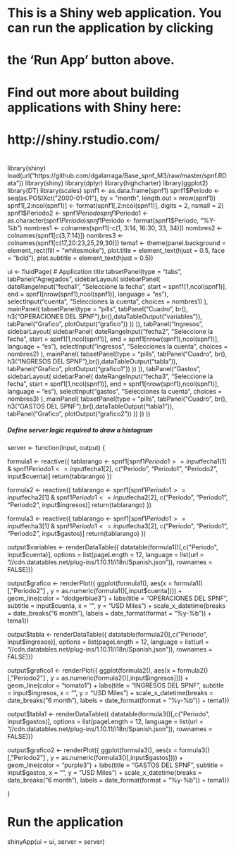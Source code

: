 #
# This is a Shiny web application. You can run the application by clicking
# the 'Run App' button above.
#
# Find out more about building applications with Shiny here:
#
#    http://shiny.rstudio.com/
#

library(shiny)
load(url("https://github.com/dgalarraga/Base_spnf_M3/raw/master/spnf.RData"))
library(shiny)
library(dplyr)
library(highcharter)
library(ggplot2)
library(DT)
library(scales)
spnf1 <- as.data.frame(spnf1)
spnf1$Periodo <- seq(as.POSIXct("2000-01-01"), by = "month", length.out = nrow(spnf1))
spnf1[,2:ncol(spnf1)] <- format(spnf1[,2:ncol(spnf1)], digits = 2, nsmall = 2)
spnf1$Periodo2 <- spnf1$Periodo
spnf1$Periodo1 <- as.character(spnf1$Periodo)
spnf1$Periodo <- format(spnf1$Periodo, "%Y-%b")
nombres1 <- colnames(spnf1[-c(1, 3:14, 16:30, 33, 34)])
nombres2 <- colnames(spnf1[c(3,7:14)])
nombres3 <- colnames(spnf1[c(17,20:23,25,29,30)])
tema1 <- theme(panel.background = element_rect(fill = "whitesmoke"), plot.title = element_text(hjust = 0.5, face = "bold"), plot.subtitle = element_text(hjust = 0.5))


ui <- fluidPage(
   # Application title
  tabsetPanel(type = "tabs",
              tabPanel("Agregados",
                       sidebarLayout(
                         sidebarPanel(
                           dateRangeInput("fecha1", "Seleccione la fecha", 
                                          start = spnf1[1,ncol(spnf1)],
                                          end = spnf1[nrow(spnf1),ncol(spnf1)], language = "es"),
                           selectInput("cuenta", "Selecciones la cuenta",
                                       choices = nombres1)
                           ),
                         mainPanel(
                           tabsetPanel(type = "pills",
                                       tabPanel("Cuadro", br(), h3("OPERACIONES DEL SPNF"),br(),dataTableOutput("variables")),
                                       tabPanel("Grafico", plotOutput("grafico"))
                           ))
                       )), 
              tabPanel("Ingresos",
                       sidebarLayout(
                         sidebarPanel(
                           dateRangeInput("fecha2", "Seleccione la fecha", 
                                          start = spnf1[1,ncol(spnf1)],
                                          end = spnf1[nrow(spnf1),ncol(spnf1)], language = "es"),
                           selectInput("ingresos", "Selecciones la cuenta",
                                       choices = nombres2)
                         ),
                         mainPanel(
                           tabsetPanel(type = "pills",
                                       tabPanel("Cuadro", br(), h3("INGRESOS DEL SPNF"),br(),dataTableOutput("tabla")),
                                       tabPanel("Grafico", plotOutput("grafico1"))
                                       ))
                         )),
              tabPanel("Gastos",
                       sidebarLayout(
                         sidebarPanel(
                           dateRangeInput("fecha3", "Seleccione la fecha", 
                                          start = spnf1[1,ncol(spnf1)],
                                          end = spnf1[nrow(spnf1),ncol(spnf1)], language = "es"),
                           selectInput("gastos", "Selecciones la cuenta",
                                       choices = nombres3)
                         ),
                         mainPanel(
                           tabsetPanel(type = "pills",
                                       tabPanel("Cuadro", br(), h3("GASTOS DEL SPNF"),br(),dataTableOutput("tabla1")),
                                       tabPanel("Grafico", plotOutput("grafico2"))
                                       ))
                         ))
  ))
  
  
##### Define server logic required to draw a histogram
server <- function(input, output) {
  
  formula1 <- reactive({
    tablarango <- spnf1[spnf1$Periodo1 >= input$fecha1[1] & spnf1$Periodo1<= input$fecha1[2], c("Periodo", "Periodo1", "Periodo2", input$cuenta)]
    return(tablarango)
  })
  
  formula2 <- reactive({
    tablarango <- spnf1[spnf1$Periodo1 >= input$fecha2[1] & spnf1$Periodo1<= input$fecha2[2], c("Periodo", "Periodo1", "Periodo2", input$ingresos)]
    return(tablarango)
  })
    
  formula3 <- reactive({
    tablarango <- spnf1[spnf1$Periodo1 >= input$fecha3[1] & spnf1$Periodo1<= input$fecha3[2], c("Periodo", "Periodo1", "Periodo2", input$gastos)]
    return(tablarango)
  })
     
  
   output$variables <- renderDataTable({
    datatable(formula1()[,c("Periodo", input$cuenta)], options = list(pageLength = 12, language = list(url = "//cdn.datatables.net/plug-ins/1.10.11/i18n/Spanish.json")), 
                          rownames = FALSE)})
   
   output$grafico <- renderPlot({
    ggplot(formula1(), aes(x = formula1()[,"Periodo2"] , y = as.numeric(formula1()[,input$cuenta]))) + geom_line(color = "dodgerblue3") + labs(title = "OPERACIONES DEL SPNF", subtitle = input$cuenta, x = "\nPeriodo", y = "USD Miles") +
       scale_x_datetime(breaks = date_breaks("6 month"), labels = date_format(format = "%y-%b")) + tema1})
   
   output$tabla <- renderDataTable({
     datatable(formula2()[,c("Periodo", input$ingresos)], options = list(pageLength = 12, language = list(url = "//cdn.datatables.net/plug-ins/1.10.11/i18n/Spanish.json")), 
               rownames = FALSE)})
   
   output$grafico1 <- renderPlot({
     ggplot(formula2(), aes(x = formula2()[,"Periodo2"] , y = as.numeric(formula2()[,input$ingresos]))) + geom_line(color = "tomato1") + labs(title = "INGRESOS DEL SPNF", subtitle = input$ingresos, x = "\nPeriodo", y = "USD Miles") +
       scale_x_datetime(breaks = date_breaks("6 month"), labels = date_format(format = "%y-%b")) + tema1})
   
   output$tabla1 <- renderDataTable({
     datatable(formula3()[,c("Periodo", input$gastos)], options = list(pageLength = 12, language = list(url = "//cdn.datatables.net/plug-ins/1.10.11/i18n/Spanish.json")), 
               rownames = FALSE)})
   
   output$grafico2 <- renderPlot({
     ggplot(formula3(), aes(x = formula3()[,"Periodo2"] , y = as.numeric(formula3()[,input$gastos]))) + geom_line(color = "purple3") + labs(title = "GASTOS DEL SPNF", subtitle = input$gastos, x = "\nPeriodo", y = "USD Miles") +
       scale_x_datetime(breaks = date_breaks("6 month"), labels = date_format(format = "%y-%b")) + tema1})
   
}

  
# Run the application 
shinyApp(ui = ui, server = server)

